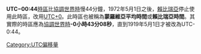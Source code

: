 {{unreferenced|time=2015-02-01T08:19:47+00:00}}
'''UTC−00:44'''[[時區|時區]]比[[協調世界時|協調世界時]]慢44分鐘，1972年5月1日之後，[[賴比瑞亞|賴比瑞亞]]停止使用此時區，改用[[UTC+0|UTC+0]]。此時區也被稱為'''蒙羅維亞平均時間'''或'''賴比瑞亞時間'''。其實際的時區應為[[協調世界時|協調世界時]]'''-0小時43分08秒'''，直到1919年5月1日才被改為UTC-0:44。

{{時差表|-|0|44}}
{{timezones}}

[[Category:UTC偏移量|Category:UTC偏移量]]